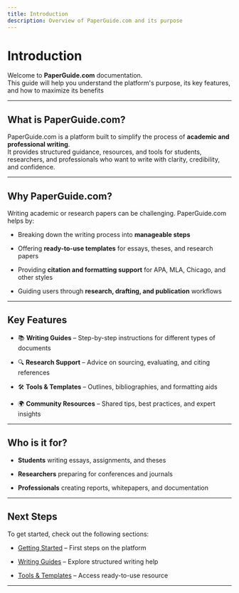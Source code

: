 ```yaml
---
title: Introduction
description: Overview of PaperGuide.com and its purpose
---
```

# Introduction

Welcome to **PaperGuide.com** documentation.\
This guide will help you understand the platform's purpose, its key features, and how to maximize its benefits

---

## What is PaperGuide.com?

PaperGuide.com is a platform built to simplify the process of **academic and professional writing**.\
It provides structured guidance, resources, and tools for students, researchers, and professionals who want to write with clarity, credibility, and confidence.

---

## Why PaperGuide.com?

Writing academic or research papers can be challenging. PaperGuide.com helps by:

- Breaking down the writing process into **manageable steps**

- Offering **ready-to-use templates** for essays, theses, and research papers

- Providing **citation and formatting support** for APA, MLA, Chicago, and other styles

- Guiding users through **research, drafting, and publication** workflows

---

## Key Features

- 📚 **Writing Guides** – Step-by-step instructions for different types of documents

- 🔍 **Research Support** – Advice on sourcing, evaluating, and citing references

- 🛠️ **Tools & Templates** – Outlines, bibliographies, and formatting aids

- 🌍 **Community Resources** – Shared tips, best practices, and expert insights

---

## Who is it for?

- **Students** writing essays, assignments, and theses

- **Researchers** preparing for conferences and journals

- **Professionals** creating reports, whitepapers, and documentation

---

## Next Steps

To get started, check out the following sections:

- [Getting Started](./getting-started.mdx) – First steps on the platform

- [Writing Guides](./guides/index.mdx) – Explore structured writing help

- [Tools & Templates](./tools/index.mdx) – Access ready-to-use resource

---

